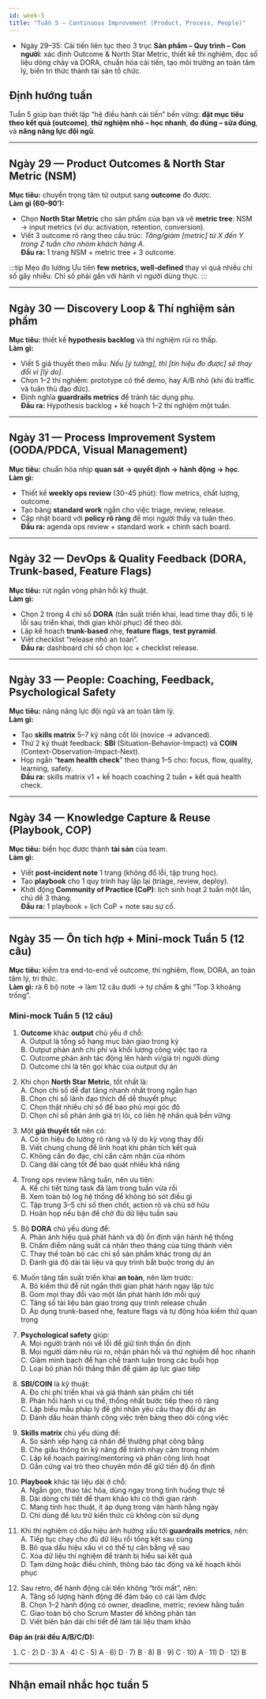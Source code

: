 ```yaml
---
id: week-5
title: "Tuần 5 – Continuous Improvement (Product, Process, People)"
---
```



- Ngày 29–35: Cải tiến liên tục theo 3 trục **Sản phẩm – Quy trình – Con người**: xác định Outcome & North Star Metric, thiết kế thí nghiệm, đọc số liệu dòng chảy và DORA, chuẩn hóa cải tiến, tạo môi trường an toàn tâm lý, biến tri thức thành tài sản tổ chức.

## Định hướng tuần
Tuần 5 giúp bạn thiết lập “hệ điều hành cải tiến” bền vững: **đặt mục tiêu theo kết quả (outcome)**, **thử nghiệm nhỏ – học nhanh**, **đo đúng – sửa đúng**, và **nâng năng lực đội ngũ**.

---

## Ngày 29 — Product Outcomes & North Star Metric (NSM)
**Mục tiêu:** chuyển trọng tâm từ output sang **outcome** đo được.  
**Làm gì (60–90’):**
- Chọn **North Star Metric** cho sản phẩm của bạn và vẽ **metric tree**: NSM → input metrics (ví dụ: activation, retention, conversion).  
- Viết 3 outcome rõ ràng theo cấu trúc: *Tăng/giảm [metric] từ X đến Y trong Z tuần cho nhóm khách hàng A*.  
**Đầu ra:** 1 trang NSM + metric tree + 3 outcome.

:::tip Mẹo đo lường
Ưu tiên **few metrics, well-defined** thay vì quá nhiều chỉ số gây nhiễu. Chỉ số phải gắn với hành vi người dùng thực.
:::

---

## Ngày 30 — Discovery Loop & Thí nghiệm sản phẩm
**Mục tiêu:** thiết kế **hypothesis backlog** và thí nghiệm rủi ro thấp.  
**Làm gì:**
- Viết 5 giả thuyết theo mẫu: *Nếu [ý tưởng], thì [tín hiệu đo được] sẽ thay đổi vì [lý do]*.  
- Chọn 1–2 thí nghiệm: prototype có thể demo, hay A/B nhỏ (khi đủ traffic và tuân thủ đạo đức).  
- Định nghĩa **guardrails metrics** để tránh tác dụng phụ.  
**Đầu ra:** Hypothesis backlog + kế hoạch 1–2 thí nghiệm một tuần.

---

## Ngày 31 — Process Improvement System (OODA/PDCA, Visual Management)
**Mục tiêu:** chuẩn hóa nhịp **quan sát → quyết định → hành động → học**.  
**Làm gì:**
- Thiết kế **weekly ops review** (30–45 phút): flow metrics, chất lượng, outcome.  
- Tạo bảng **standard work** ngắn cho việc triage, review, release.  
- Cập nhật board với **policy rõ ràng** để mọi người thấy và tuân theo.  
**Đầu ra:** agenda ops review + standard work + chính sách board.

---

## Ngày 32 — DevOps & Quality Feedback (DORA, Trunk-based, Feature Flags)
**Mục tiêu:** rút ngắn vòng phản hồi kỹ thuật.  
**Làm gì:**
- Chọn 2 trong 4 chỉ số **DORA** (tần suất triển khai, lead time thay đổi, tỉ lệ lỗi sau triển khai, thời gian khôi phục) để theo dõi.  
- Lập kế hoạch **trunk-based** nhẹ, **feature flags**, **test pyramid**.  
- Viết checklist “release nhỏ an toàn”.  
**Đầu ra:** dashboard chỉ số chọn lọc + checklist release.

---

## Ngày 33 — People: Coaching, Feedback, Psychological Safety
**Mục tiêu:** nâng năng lực đội ngũ và an toàn tâm lý.  
**Làm gì:**
- Tạo **skills matrix** 5–7 kỹ năng cốt lõi (novice → advanced).  
- Thử 2 kỹ thuật feedback: **SBI** (Situation-Behavior-Impact) và **COIN** (Context-Observation-Impact-Next).  
- Họp ngắn “**team health check**” theo thang 1–5 cho: focus, flow, quality, learning, safety.  
**Đầu ra:** skills matrix v1 + kế hoạch coaching 2 tuần + kết quả health check.

---

## Ngày 34 — Knowledge Capture & Reuse (Playbook, COP)
**Mục tiêu:** biến học được thành **tài sản** của team.  
**Làm gì:**
- Viết **post-incident note** 1 trang (không đổ lỗi, tập trung học).  
- Tạo **playbook** cho 1 quy trình hay lặp lại (triage, review, deploy).  
- Khởi động **Community of Practice (CoP)**: lịch sinh hoạt 2 tuần một lần, chủ đề 3 tháng.  
**Đầu ra:** 1 playbook + lịch CoP + note sau sự cố.

---

## Ngày 35 — Ôn tích hợp + Mini-mock Tuần 5 (12 câu)
**Mục tiêu:** kiểm tra end-to-end về outcome, thí nghiệm, flow, DORA, an toàn tâm lý, tri thức.  
**Làm gì:** rà 6 bộ note → làm 12 câu dưới → tự chấm & ghi “Top 3 khoảng trống”.

### Mini-mock Tuần 5 (12 câu)

1) **Outcome** khác **output** chủ yếu ở chỗ:  
A. Output là tổng số hạng mục bàn giao trong kỳ  
B. Output phản ánh chi phí và khối lượng công việc tạo ra  
C. Outcome phản ánh tác động lên hành vi/giá trị người dùng  
D. Outcome chỉ là tên gọi khác của output dự án

2) Khi chọn **North Star Metric**, tốt nhất là:  
A. Chọn chỉ số dễ đạt tăng nhanh nhất trong ngắn hạn  
B. Chọn chỉ số lãnh đạo thích để dễ thuyết phục  
C. Chọn thật nhiều chỉ số để bao phủ mọi góc độ  
D. Chọn chỉ số phản ánh giá trị lõi, có liên hệ nhân quả bền vững

3) Một **giả thuyết tốt** nên có:  
A. Có tín hiệu đo lường rõ ràng và lý do kỳ vọng thay đổi  
B. Viết chung chung để linh hoạt khi phân tích kết quả  
C. Không cần đo đạc, chỉ cần cảm nhận của nhóm  
D. Càng dài càng tốt để bao quát nhiều khả năng

4) Trong ops review hằng tuần, nên ưu tiên:  
A. Kể chi tiết từng task đã làm trong tuần vừa rồi  
B. Xem toàn bộ log hệ thống để không bỏ sót điều gì  
C. Tập trung 3–5 chỉ số then chốt, action rõ và chủ sở hữu  
D. Hoãn họp nếu bận để chờ đủ dữ liệu tuần sau

5) Bộ **DORA** chủ yếu dùng để:  
A. Phản ánh hiệu quả phát hành và độ ổn định vận hành hệ thống  
B. Chấm điểm năng suất cá nhân theo tháng của từng thành viên  
C. Thay thế toàn bộ các chỉ số sản phẩm khác trong dự án  
D. Đánh giá độ dài tài liệu và quy trình bắt buộc trong dự án

6) Muốn tăng tần suất triển khai **an toàn**, nên làm trước:  
A. Bỏ kiểm thử để rút ngắn thời gian phát hành ngay lập tức  
B. Gom mọi thay đổi vào một lần phát hành lớn mỗi quý  
C. Tăng số tài liệu bàn giao trong quy trình release chuẩn  
D. Áp dụng trunk-based nhẹ, feature flags và tự động hóa kiểm thử quan trọng

7) **Psychological safety** giúp:  
A. Mọi người tránh nói về lỗi để giữ tinh thần ổn định  
B. Mọi người dám nêu rủi ro, nhận phản hồi và thử nghiệm để học nhanh  
C. Giảm minh bạch để hạn chế tranh luận trong các buổi họp  
D. Loại bỏ phản hồi thẳng thắn để giảm áp lực giao tiếp

8) **SBI/COIN** là kỹ thuật:  
A. Đo chi phí triển khai và giá thành sản phẩm chi tiết  
B. Phản hồi hành vi cụ thể, thống nhất bước tiếp theo rõ ràng  
C. Lập biểu mẫu pháp lý để ghi nhận yêu cầu thay đổi dự án  
D. Đánh dấu hoàn thành công việc trên bảng theo dõi công việc

9) **Skills matrix** chủ yếu dùng để:  
A. So sánh xếp hạng cá nhân để thưởng phạt công bằng  
B. Che giấu thông tin kỹ năng để tránh nhạy cảm trong nhóm  
C. Lập kế hoạch pairing/mentoring và phân công linh hoạt  
D. Gắn cứng vai trò theo chuyên môn để giữ tiến độ ổn định

10) **Playbook** khác tài liệu dài ở chỗ:  
A. Ngắn gọn, thao tác hóa, dùng ngay trong tình huống thực tế  
B. Dài dòng chi tiết để tham khảo khi có thời gian rảnh  
C. Mang tính học thuật, ít áp dụng trong vận hành hằng ngày  
D. Chỉ dùng để lưu trữ kiến thức cũ không còn sử dụng

11) Khi thí nghiệm có dấu hiệu ảnh hưởng xấu tới **guardrails metrics**, nên:  
A. Tiếp tục chạy cho đủ dữ liệu rồi tổng kết sau cùng  
B. Bỏ qua dấu hiệu xấu vì có thể tự cân bằng về sau  
C. Xóa dữ liệu thí nghiệm để tránh bị hiểu sai kết quả  
D. Tạm dừng hoặc điều chỉnh, thông báo tác động và kế hoạch khôi phục

12) Sau retro, để hành động cải tiến không “trôi mất”, nên:  
A. Tăng số lượng hành động để đảm bảo có cái làm được  
B. Chọn 1–2 hành động có owner, deadline, metric; review hằng tuần  
C. Giao toàn bộ cho Scrum Master để không phân tán  
D. Viết biên bản dài chi tiết để làm tài liệu tham khảo

**Đáp án (rải đều A/B/C/D):**  
1) C · 2) D · 3) A · 4) C · 5) A · 6) D · 7) B · 8) B · 9) C · 10) A · 11) D · 12) B


---

## Nhận email nhắc học tuần 5
<Subscribe source="week-5" />
